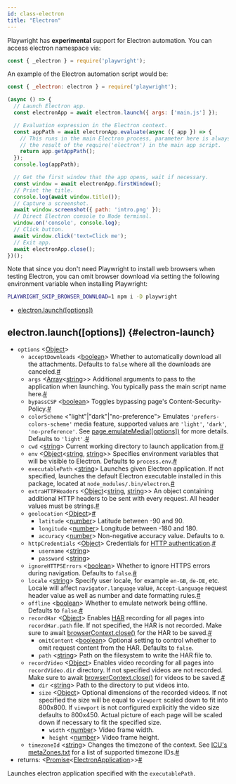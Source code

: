 ```yaml
---
id: class-electron
title: "Electron"
---
```


Playwright has **experimental** support for Electron automation. You can access electron namespace via:

```js
const { _electron } = require('playwright');
```

An example of the Electron automation script would be:

```js
const { _electron: electron } = require('playwright');

(async () => {
  // Launch Electron app.
  const electronApp = await electron.launch({ args: ['main.js'] });

  // Evaluation expression in the Electron context.
  const appPath = await electronApp.evaluate(async ({ app }) => {
    // This runs in the main Electron process, parameter here is always
    // the result of the require('electron') in the main app script.
    return app.getAppPath();
  });
  console.log(appPath);

  // Get the first window that the app opens, wait if necessary.
  const window = await electronApp.firstWindow();
  // Print the title.
  console.log(await window.title());
  // Capture a screenshot.
  await window.screenshot({ path: 'intro.png' });
  // Direct Electron console to Node terminal.
  window.on('console', console.log);
  // Click button.
  await window.click('text=Click me');
  // Exit app.
  await electronApp.close();
})();
```

Note that since you don't need Playwright to install web browsers when testing Electron, you can omit browser download via setting the following environment variable when installing Playwright:

```bash
PLAYWRIGHT_SKIP_BROWSER_DOWNLOAD=1 npm i -D playwright
```


- [electron.launch([options])](./api/class-electron.mdx#electron-launch)

## electron.launch([options]) {#electron-launch}
- `options` &#60;[Object]&#62;
  - `acceptDownloads`<a aria-hidden="true" tabindex="-1" class="list-anchor-link" id="electron-launch-option-accept-downloads"/> &#60;[boolean]&#62; Whether to automatically download all the attachments. Defaults to `false` where all the downloads are canceled.<a href="#electron-launch-option-accept-downloads" class="list-anchor">#</a>
  - `args`<a aria-hidden="true" tabindex="-1" class="list-anchor-link" id="electron-launch-option-args"/> &#60;[Array]<[string]>&#62; Additional arguments to pass to the application when launching. You typically pass the main script name here.<a href="#electron-launch-option-args" class="list-anchor">#</a>
  - `bypassCSP`<a aria-hidden="true" tabindex="-1" class="list-anchor-link" id="electron-launch-option-bypass-csp"/> &#60;[boolean]&#62; Toggles bypassing page's Content-Security-Policy.<a href="#electron-launch-option-bypass-csp" class="list-anchor">#</a>
  - `colorScheme`<a aria-hidden="true" tabindex="-1" class="list-anchor-link" id="electron-launch-option-color-scheme"/> &#60;"light"|"dark"|"no-preference"&#62; Emulates `'prefers-colors-scheme'` media feature, supported values are `'light'`, `'dark'`, `'no-preference'`. See [page.emulateMedia([options])](./api/class-page.mdx#page-emulate-media) for more details. Defaults to `'light'`.<a href="#electron-launch-option-color-scheme" class="list-anchor">#</a>
  - `cwd`<a aria-hidden="true" tabindex="-1" class="list-anchor-link" id="electron-launch-option-cwd"/> &#60;[string]&#62; Current working directory to launch application from.<a href="#electron-launch-option-cwd" class="list-anchor">#</a>
  - `env`<a aria-hidden="true" tabindex="-1" class="list-anchor-link" id="electron-launch-option-env"/> &#60;[Object]<[string], [string]>&#62; Specifies environment variables that will be visible to Electron. Defaults to `process.env`.<a href="#electron-launch-option-env" class="list-anchor">#</a>
  - `executablePath`<a aria-hidden="true" tabindex="-1" class="list-anchor-link" id="electron-launch-option-executable-path"/> &#60;[string]&#62; Launches given Electron application. If not specified, launches the default Electron executable installed in this package, located at `node_modules/.bin/electron`.<a href="#electron-launch-option-executable-path" class="list-anchor">#</a>
  - `extraHTTPHeaders`<a aria-hidden="true" tabindex="-1" class="list-anchor-link" id="electron-launch-option-extra-http-headers"/> &#60;[Object]<[string], [string]>&#62; An object containing additional HTTP headers to be sent with every request. All header values must be strings.<a href="#electron-launch-option-extra-http-headers" class="list-anchor">#</a>
  - `geolocation`<a aria-hidden="true" tabindex="-1" class="list-anchor-link" id="electron-launch-option-geolocation"/> &#60;[Object]&#62;<a href="#electron-launch-option-geolocation" class="list-anchor">#</a>
    - `latitude` &#60;[number]&#62; Latitude between -90 and 90.
    - `longitude` &#60;[number]&#62; Longitude between -180 and 180.
    - `accuracy` &#60;[number]&#62; Non-negative accuracy value. Defaults to `0`.
  - `httpCredentials`<a aria-hidden="true" tabindex="-1" class="list-anchor-link" id="electron-launch-option-http-credentials"/> &#60;[Object]&#62; Credentials for [HTTP authentication](https://developer.mozilla.org/en-US/docs/Web/HTTP/Authentication).<a href="#electron-launch-option-http-credentials" class="list-anchor">#</a>
    - `username` &#60;[string]&#62;
    - `password` &#60;[string]&#62;
  - `ignoreHTTPSErrors`<a aria-hidden="true" tabindex="-1" class="list-anchor-link" id="electron-launch-option-ignore-https-errors"/> &#60;[boolean]&#62; Whether to ignore HTTPS errors during navigation. Defaults to `false`.<a href="#electron-launch-option-ignore-https-errors" class="list-anchor">#</a>
  - `locale`<a aria-hidden="true" tabindex="-1" class="list-anchor-link" id="electron-launch-option-locale"/> &#60;[string]&#62; Specify user locale, for example `en-GB`, `de-DE`, etc. Locale will affect `navigator.language` value, `Accept-Language` request header value as well as number and date formatting rules.<a href="#electron-launch-option-locale" class="list-anchor">#</a>
  - `offline`<a aria-hidden="true" tabindex="-1" class="list-anchor-link" id="electron-launch-option-offline"/> &#60;[boolean]&#62; Whether to emulate network being offline. Defaults to `false`.<a href="#electron-launch-option-offline" class="list-anchor">#</a>
  - `recordHar`<a aria-hidden="true" tabindex="-1" class="list-anchor-link" id="electron-launch-option-record-har"/> &#60;[Object]&#62; Enables [HAR](http://www.softwareishard.com/blog/har-12-spec) recording for all pages into `recordHar.path` file. If not specified, the HAR is not recorded. Make sure to await [browserContext.close()](./api/class-browsercontext.mdx#browser-context-close) for the HAR to be saved.<a href="#electron-launch-option-record-har" class="list-anchor">#</a>
    - `omitContent` &#60;[boolean]&#62; Optional setting to control whether to omit request content from the HAR. Defaults to `false`.
    - `path` &#60;[string]&#62; Path on the filesystem to write the HAR file to.
  - `recordVideo`<a aria-hidden="true" tabindex="-1" class="list-anchor-link" id="electron-launch-option-record-video"/> &#60;[Object]&#62; Enables video recording for all pages into `recordVideo.dir` directory. If not specified videos are not recorded. Make sure to await [browserContext.close()](./api/class-browsercontext.mdx#browser-context-close) for videos to be saved.<a href="#electron-launch-option-record-video" class="list-anchor">#</a>
    - `dir` &#60;[string]&#62; Path to the directory to put videos into.
    - `size` &#60;[Object]&#62; Optional dimensions of the recorded videos. If not specified the size will be equal to `viewport` scaled down to fit into 800x800. If `viewport` is not configured explicitly the video size defaults to 800x450. Actual picture of each page will be scaled down if necessary to fit the specified size.
      - `width` &#60;[number]&#62; Video frame width.
      - `height` &#60;[number]&#62; Video frame height.
  - `timezoneId`<a aria-hidden="true" tabindex="-1" class="list-anchor-link" id="electron-launch-option-timezone-id"/> &#60;[string]&#62; Changes the timezone of the context. See [ICU's metaZones.txt](https://cs.chromium.org/chromium/src/third_party/icu/source/data/misc/metaZones.txt?rcl=faee8bc70570192d82d2978a71e2a615788597d1) for a list of supported timezone IDs.<a href="#electron-launch-option-timezone-id" class="list-anchor">#</a>
- returns:<a aria-hidden="true" tabindex="-1" class="list-anchor-link" id="electron-launch-return"/> &#60;[Promise]<[ElectronApplication]>&#62;<a href="#electron-launch-return" class="list-anchor">#</a>

Launches electron application specified with the `executablePath`.

[Accessibility]: ./api/class-accessibility.mdx "Accessibility"
[Android]: ./api/class-android.mdx "Android"
[AndroidDevice]: ./api/class-androiddevice.mdx "AndroidDevice"
[AndroidInput]: ./api/class-androidinput.mdx "AndroidInput"
[AndroidSocket]: ./api/class-androidsocket.mdx "AndroidSocket"
[AndroidWebView]: ./api/class-androidwebview.mdx "AndroidWebView"
[Browser]: ./api/class-browser.mdx "Browser"
[BrowserContext]: ./api/class-browsercontext.mdx "BrowserContext"
[BrowserServer]: ./api/class-browserserver.mdx "BrowserServer"
[BrowserType]: ./api/class-browsertype.mdx "BrowserType"
[CDPSession]: ./api/class-cdpsession.mdx "CDPSession"
[ConsoleMessage]: ./api/class-consolemessage.mdx "ConsoleMessage"
[Coverage]: ./api/class-coverage.mdx "Coverage"
[Dialog]: ./api/class-dialog.mdx "Dialog"
[Download]: ./api/class-download.mdx "Download"
[Electron]: ./api/class-electron.mdx "Electron"
[ElectronApplication]: ./api/class-electronapplication.mdx "ElectronApplication"
[ElementHandle]: ./api/class-elementhandle.mdx "ElementHandle"
[FileChooser]: ./api/class-filechooser.mdx "FileChooser"
[Frame]: ./api/class-frame.mdx "Frame"
[JSHandle]: ./api/class-jshandle.mdx "JSHandle"
[Keyboard]: ./api/class-keyboard.mdx "Keyboard"
[Logger]: ./api/class-logger.mdx "Logger"
[Mouse]: ./api/class-mouse.mdx "Mouse"
[Page]: ./api/class-page.mdx "Page"
[Playwright]: ./api/class-playwright.mdx "Playwright"
[Request]: ./api/class-request.mdx "Request"
[Response]: ./api/class-response.mdx "Response"
[Route]: ./api/class-route.mdx "Route"
[Selectors]: ./api/class-selectors.mdx "Selectors"
[TimeoutError]: ./api/class-timeouterror.mdx "TimeoutError"
[Touchscreen]: ./api/class-touchscreen.mdx "Touchscreen"
[Tracing]: ./api/class-tracing.mdx "Tracing"
[Video]: ./api/class-video.mdx "Video"
[WebSocket]: ./api/class-websocket.mdx "WebSocket"
[Worker]: ./api/class-worker.mdx "Worker"
[Test]: ./api/class-test.mdx "Test"
[TestConfig]: ./api/class-testconfig.mdx "TestConfig"
[TestInfo]: ./api/class-testinfo.mdx "TestInfo"
[TestProject]: ./api/class-testproject.mdx "TestProject"
[WorkerInfo]: ./api/class-workerinfo.mdx "WorkerInfo"
[Element]: https://developer.mozilla.org/en-US/docs/Web/API/element "Element"
[EvaluationArgument]: ./core-concepts.mdx#evaluation-argument "EvaluationArgument"
[Promise]: https://developer.mozilla.org/en-US/docs/Web/JavaScript/Reference/Global_Objects/Promise "Promise"
[iterator]: https://developer.mozilla.org/en-US/docs/Web/JavaScript/Reference/Iteration_protocols "Iterator"
[origin]: https://developer.mozilla.org/en-US/docs/Glossary/Origin "Origin"
[selector]: https://developer.mozilla.org/en-US/docs/Web/CSS/CSS_Selectors "selector"
[Serializable]: https://developer.mozilla.org/en-US/docs/Web/JavaScript/Reference/Global_Objects/JSON/stringify#Description "Serializable"
[UIEvent.detail]: https://developer.mozilla.org/en-US/docs/Web/API/UIEvent/detail "UIEvent.detail"
[UnixTime]: https://en.wikipedia.org/wiki/Unix_time "Unix Time"
[xpath]: https://developer.mozilla.org/en-US/docs/Web/XPath "xpath"

[Array]: https://developer.mozilla.org/en-US/docs/Web/JavaScript/Reference/Global_Objects/Array "Array"
[boolean]: https://developer.mozilla.org/en-US/docs/Web/JavaScript/Data_structures#Boolean_type "Boolean"
[Buffer]: https://nodejs.org/api/buffer.html#buffer_class_buffer "Buffer"
[ChildProcess]: https://nodejs.org/api/child_process.html "ChildProcess"
[Error]: https://nodejs.org/api/errors.html#errors_class_error "Error"
[EventEmitter]: https://nodejs.org/api/events.html#events_class_eventemitter "EventEmitter"
[function]: https://developer.mozilla.org/en-US/docs/Web/JavaScript/Reference/Global_Objects/Function "Function"
[Map]: https://developer.mozilla.org/en-US/docs/Web/JavaScript/Reference/Global_Objects/Map "Map"
[null]: https://developer.mozilla.org/en-US/docs/Web/JavaScript/Reference/Global_Objects/null "null"
[number]: https://developer.mozilla.org/en-US/docs/Web/JavaScript/Data_structures#Number_type "Number"
[Object]: https://developer.mozilla.org/en-US/docs/Web/JavaScript/Reference/Global_Objects/Object "Object"
[Promise]: https://developer.mozilla.org/en-US/docs/Web/JavaScript/Reference/Global_Objects/Promise "Promise"
[Readable]: https://nodejs.org/api/stream.html#stream_class_stream_readable "Readable"
[RegExp]: https://developer.mozilla.org/en-US/docs/Web/JavaScript/Reference/Global_Objects/RegExp "RegExp"
[string]: https://developer.mozilla.org/en-US/docs/Web/JavaScript/Data_structures#String_type "string"
[void]: https://developer.mozilla.org/en-US/docs/Web/JavaScript/Reference/Global_Objects/undefined "void"
[URL]: https://nodejs.org/api/url.html "URL"

[all available image tags]: https://mcr.microsoft.com/v2/playwright/tags/list "all available image tags"
[Docker Hub]: https://hub.docker.com/_/microsoft-playwright "Docker Hub"
[Dockerfile.focal]: https://github.com/microsoft/playwright/blob/master/utils/docker/Dockerfile.focal "Dockerfile.focal"